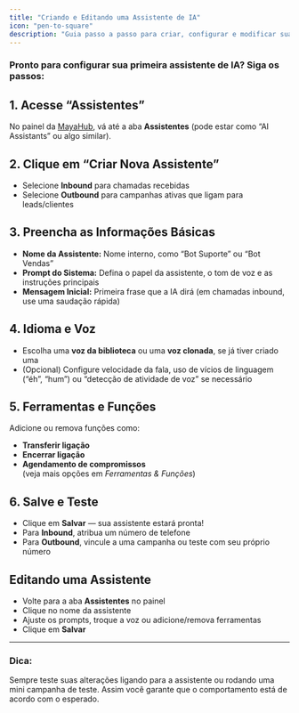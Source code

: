 ```yaml
---
title: "Criando e Editando uma Assistente de IA"
icon: "pen-to-square"
description: "Guia passo a passo para criar, configurar e modificar suas assistentes de IA para chamadas ativas e receptivas"
---
```


### Pronto para configurar sua primeira assistente de IA? Siga os passos:

## 1. Acesse “Assistentes”

No painel da [MayaHub](http://mayahub.ai), vá até a aba **Assistentes** (pode estar como “AI Assistants” ou algo similar).

## 2. Clique em “Criar Nova Assistente”

- Selecione **Inbound** para chamadas recebidas
- Selecione **Outbound** para campanhas ativas que ligam para leads/clientes

## 3. Preencha as Informações Básicas

- **Nome da Assistente:** Nome interno, como “Bot Suporte” ou “Bot Vendas”
- **Prompt do Sistema:** Defina o papel da assistente, o tom de voz e as instruções principais
- **Mensagem Inicial:** Primeira frase que a IA dirá (em chamadas inbound, use uma saudação rápida)

## 4. Idioma e Voz

- Escolha uma **voz da biblioteca** ou uma **voz clonada**, se já tiver criado uma
- (Opcional) Configure velocidade da fala, uso de vícios de linguagem (“éh”, “hum”) ou “detecção de atividade de voz” se necessário

## 5. Ferramentas e Funções

Adicione ou remova funções como:

- **Transferir ligação**
- **Encerrar ligação**
- **Agendamento de compromissos**\
  (veja mais opções em _Ferramentas & Funções_)

## 6. Salve e Teste

- Clique em **Salvar** — sua assistente estará pronta!
- Para **Inbound**, atribua um número de telefone
- Para **Outbound**, vincule a uma campanha ou teste com seu próprio número

## Editando uma Assistente

- Volte para a aba **Assistentes** no painel
- Clique no nome da assistente
- Ajuste os prompts, troque a voz ou adicione/remova ferramentas
- Clique em **Salvar**

---

### Dica:

Sempre teste suas alterações ligando para a assistente ou rodando uma mini campanha de teste. Assim você garante que o comportamento está de acordo com o esperado.